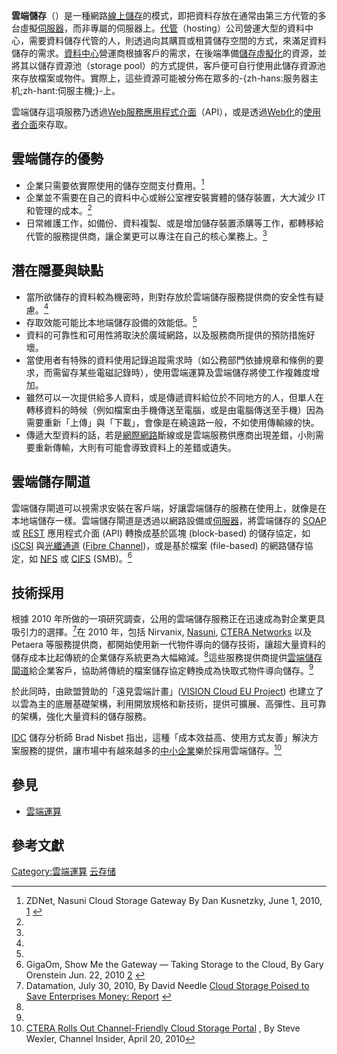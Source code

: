 {{NoteTA
|T=zh-cn:云存储; zh-tw:雲端儲存;
|G1=IT
|1=zh-cn:云计算; zh-tw:雲端運算;
|2=zh-cn:云存储; zh-tw:雲端儲存;
|3=zh-cn:云; zh-tw:雲端;
|4=zh-cn:计算; zh-tw:運算;
|5=zh-hans:在线; zh-tw:線上;
|6=zh-hans:托管; zh-hant:代管;
|7=zh-hans:程序; zh-tw:程式;
|8=zh-hans:用户界面; zh-tw:使用者介面;
|9=zh-tw:本機;zh-hans:本地;
}}
'''雲端儲存'''（{{lang-en|[[云存储|Cloud storage]]}}）是一種網路[[線上儲存|線上儲存]]的模式，即把資料存放在通常由第三方代管的多台虛擬[[伺服器|伺服器]]，而非專屬的伺服器上。[[網頁寄存服務|代管]]（hosting）公司營運大型的資料中心，需要資料儲存代管的人，則透過向其購買或租賃儲存空間的方式，來滿足資料儲存的需求。[[數據中心|資料中心]]營運商根據客戶的需求，在後端準備[[儲存虛擬化|儲存虛擬化]]的資源，並將其以儲存資源池（storage pool）的方式提供，客戶便可自行使用此儲存資源池來存放檔案或物件。實際上，這些資源可能被分佈在眾多的-{zh-hans:服务器主机;zh-hant:伺服主機;}-上。

雲端儲存這項服務乃透過[[Web服務|Web服務]][[應用程式介面|應用程式介面]]（API），或是透過[[全球資訊網|Web化]]的[[使用者介面|使用者介面]]來存取。

== 雲端儲存的優勢 ==
* 企業只需要依實際使用的儲存空間支付費用。<ref name="zdnet">ZDNet, Nasuni Cloud Storage Gateway By Dan Kusnetzky, June 1, 2010, [http://www.zdnet.com/blog/virtualization/nasuni-cloud-storage-gateway/1983] {{Wayback|url=http://www.zdnet.com/blog/virtualization/nasuni-cloud-storage-gateway/1983 |date=20141129054607 }}</ref> 
* 企業並不需要在自己的資料中心或辦公室裡安裝實體的儲存裝置，大大減少 IT 和管理的成本。<ref name="zdnet" /> 
* 日常維護工作，如備份、資料複製、或是增加儲存裝置添購等工作，都轉移給代管的服務提供商，讓企業更可以專注在自己的核心業務上。<ref name="zdnet" />

== 潛在隱憂與缺點  ==
{{see also|雲端運算的安全性}}
* 當所欲儲存的資料較為機密時，則對存放於雲端儲存服務提供商的安全性有疑慮。<ref name="zdnet" /> 
* 存取效能可能比本地端儲存設備的效能低。<ref name="zdnet" /> 
* 資料的可靠性和可用性將取決於廣域網路，以及服務商所提供的預防措施好壞。
* 當使用者有特殊的資料使用記錄追蹤需求時（如公務部門依據規章和條例的要求，而需留存某些電磁記錄時），使用雲端運算及雲端儲存將使工作複雜度增加。
* 雖然可以一次提供給多人資料，或是傳遞資料給位於不同地方的人，但單人在轉移資料的時候（例如檔案由手機傳送至電腦，或是由電腦傳送至手機）因為需要重新「上傳」與「下載」，會像是在繞遠路一般，不如使用傳輸線的快。
* 傳遞大型資料的話，若是[[網際網路|網際網路]]斷線或是雲端服務供應商出現差錯，小則需要重新傳輸，大則有可能會導致資料上的差錯或遺失。

== 雲端儲存閘道  ==
{{main|雲端儲存閘道}}
雲端儲存閘道可以視需求安裝在客戶端，好讓雲端儲存的服務在使用上，就像是在本地端儲存一樣。雲端儲存閘道是透過以網路設備或[[伺服器|伺服器]]，將雲端儲存的 [[SOAP|SOAP]] 或 [[REST|REST]] 應用程式介面 (API) 轉換成基於區塊 (block-based) 的儲存協定，如 [[iSCSI|iSCSI]] 與[[光纖通道|光纖通道]] ([http://en.wikipedia.org/wiki/Fibre_Channel Fibre Channel]{{Wayback|url=http://en.wikipedia.org/wiki/Fibre_Channel |date=20201204190724 }})，或是基於檔案 (file-based) 的網路儲存協定，如 [[網路檔案系統|NFS]] 或 [[伺服器訊息區塊|CIFS]] (SMB)。<ref>GigaOm, Show Me the Gateway — Taking Storage to the Cloud, By Gary Orenstein Jun. 22, 2010 [http://gigaom.com/2010/06/22/show-me-the-gateway-taking-storage-to-the-cloud/] {{Wayback|url=http://gigaom.com/2010/06/22/show-me-the-gateway-taking-storage-to-the-cloud/ |date=20190515100513 }}</ref>

== 技術採用  ==
根據 2010 年所做的一項研究調查，公用的雲端儲存服務正在迅速成為對企業更具吸引力的選擇。<ref name="Ovum">Datamation, July 30, 2010, By David Needle [http://itmanagement.earthweb.com/datbus/article.php/3896116/Cloud-Storage-Poised-to-Save-Enterprises-Money-Report.htm Cloud Storage Poised to Save Enterprises Money: Report] {{Wayback|url=http://itmanagement.earthweb.com/datbus/article.php/3896116/Cloud-Storage-Poised-to-Save-Enterprises-Money-Report.htm |date=20101124065514 }}</ref>在 2010 年，包括 Nirvanix, [http://en.wikipedia.org/w/index.php?title=Nasuni&redlink=1 Nasuni]{{Wayback|url=http://en.wikipedia.org/w/index.php?title=Nasuni&redlink=1 |date=20170510231735 }}, [http://en.wikipedia.org/wiki/CTERA_Networks CTERA Networks]{{Wayback|url=http://en.wikipedia.org/wiki/CTERA_Networks |date=20201212204856 }} 以及 Petaera 等服務提供商，都開始使用新一代物件導向的儲存技術，讓超大量資料的儲存成本比起傳統的企業儲存系統更為大幅縮減。<ref name="Ovum" />這些服務提供商提供[[雲端儲存閘道|雲端儲存閘道]]給企業客戶，協助將傳統的檔案儲存協定轉換成為快取式物件導向儲存。<ref name="Ovum" /> 

於此同時，由歐盟贊助的「遠見雲端計畫」([http://www.visioncloud.eu/ VISION Cloud EU Project]{{Wayback|url=http://www.visioncloud.eu/ |date=20180317113443 }}) 也建立了以雲為主的底層基礎架構，利用開放規格和新技術，提供可擴展、高彈性、且可靠的架構，強化大量資料的儲存服務。

[[國際數據資訊公司|IDC]] 儲存分析師 Brad Nisbet 指出，這種「成本效益高、使用方式友善」解決方案服務的提供，讓市場中有越來越多的[[中小企業|中小企業]]樂於採用雲端儲存。<ref name="cins">[http://www.channelinsider.com/index.php?option=content&task=view&id=8675&Itemid=28 CTERA Rolls Out Channel-Friendly Cloud Storage Portal] , By Steve Wexler, Channel Insider, April 20, 2010</ref> 

== 參見 ==
* [[雲端運算|雲端運算]]

== 參考文獻 ==
{{reflist}}

{{网盘}}

[[Category:雲端運算|Category:雲端運算]]
[[Category:云存储|]]